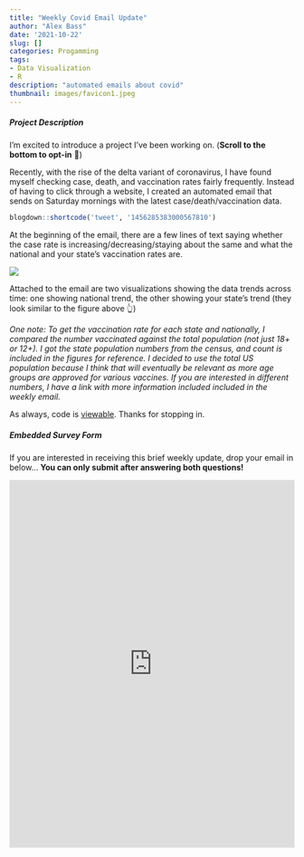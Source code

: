 ```yaml
---
title: "Weekly Covid Email Update"
author: "Alex Bass"
date: '2021-10-22'
slug: []
categories: Progamming
tags:
- Data Visualization
- R
description: "automated emails about covid"
thumbnail: images/favicon1.jpeg
---
```


##### Project Description

I'm excited to introduce a project I've been working on. (**Scroll to the bottom to opt-in** 🙂)

Recently, with the rise of the delta variant of coronavirus, I have found myself checking case, death, and vaccination rates fairly frequently. Instead of having to click through a website, I created an automated email that sends on Saturday mornings with the latest case/death/vaccination data.

```r
blogdown::shortcode('tweet', '1456285383000567810')
```

At the beginning of the email, there are a few lines of text saying whether the case rate is increasing/decreasing/staying about the same and what the national and your state's vaccination rates are. 

![](/./about_files/national_av.png#center)

Attached to the email are two visualizations showing the data trends across time: one showing national trend, the other showing your state's trend (they look similar to the figure above 👆)

*One note: To get the vaccination rate for each state and nationally, I compared the number vaccinated against the total population (not just 18+ or 12+). I got the state population numbers from the census, and count is included in the figures for reference. I decided to use the total US population because I think that will eventually be relevant as more age groups are approved for various vaccines. If you are interested in different numbers, I have a link with more information included included in the weekly email.*

As always, code is [viewable](https://github.com/acbass49/covid_email_update). Thanks for stopping in.

##### Embedded Survey Form

If you are interested in receiving this brief weekly update, drop your email in below... **You can only submit after answering both questions!**

<iframe src="https://docs.google.com/forms/d/e/1FAIpQLSd6j197rbqv4kZHvvH6ZTVC6o9vU4V-hjzO6E4EjKq5VG2U6Q/viewform?embedded=true" width="100%" height="650" frameborder="0" marginheight="0" marginwidth="0">Loading…</iframe>